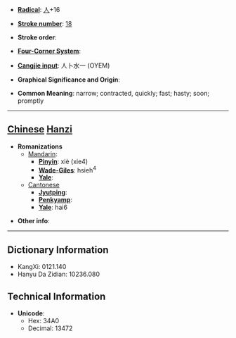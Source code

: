 * '''[[Wiktionary:Chinese radical index| Radical]]''': [[Wiktionary:Chinese radical index 人|人]]+16

* '''[[Wiktionary:Chinese total strokes index|Stroke number]]''': [[Wiktionary:Chinese total strokes index 18|18]]

* '''Stroke order''': 

* '''[[Wiktionary:Chinese four corner index|Four-Corner System]]''': 

* '''[[Wiktionary:Chinese Cangjie index|Cangjie input]]''': 人卜水一 (OYEM)

* '''Graphical Significance and Origin''': 

* '''Common Meaning''': narrow; contracted, quickly; fast; hasty; soon; promptly

----

== [[Chinese]] [[Hanzi]] ==

* '''Romanizations'''
** [[Mandarin]]:
*** '''[[Pinyin]]''': xiè (xie4)
*** '''[[Wade-Giles]]''': hsieh<sup>4</sup>
*** '''[[Yale]]''': 
**[[Cantonese]]
***'''[[Jyutping]]''':
***'''[[Penkyamp]]''': 
***'''[[Yale]]''': hai6

* '''Other info''': 

----

== Dictionary Information ==

* KangXi: 0121.140
* Hanyu Da Zidian: 10236.080

== Technical Information ==

* '''Unicode''':
** Hex: 34A0
** Decimal: 13472